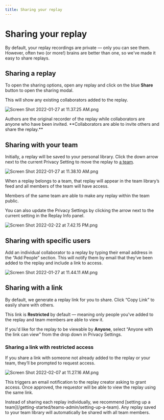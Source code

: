 ```yaml
---
title: Sharing your replay
---
```


# Sharing your replay

By default, your replay recordings are private — only you can see them. However, often two (or more!) brains are better than one, so we've made it easy to share replays.

## Sharing a replay

To open the sharing options, open any replay and click on the blue **Share** button to open the sharing modal.

This will show any existing collaborators added to the replay.

![Screen Shot 2022-01-27 at 11.37.25 AM.png](/images/Screen_Shot_2022-01-27_at_11.37.25_AM_yvwec.png)

<Callout type="info" emoji="💡">
Authors are the original recorder of the replay while collaborators are anyone who have been invited. **Collaborators are able to invite others and share the replay.**

</Callout>

## Sharing with your team

Initially, a replay will be saved to your personal library. Click the down arrow next to the current Privacy Setting to move the replay to [a team](/getting-started/teams-admin/setting-up-a-team).

![Screen Shot 2022-01-27 at 11.38.10 AM.png](/images/Screen_Shot_2022-01-27_at_11.38.10_AM_iyozv.png)

When a replay belongs to a team, that replay will appear in the team library’s feed and all members of the team will have access.

<Callout type="info" emoji="💡">
Members of the same team are able to make any replay within the team public.
</Callout>

You can also update the Privacy Settings by clicking the arrow next to the current setting in the Replay Info panel.

![Screen Shot 2022-02-22 at 7.42.15 PM.png](/images/Screen_Shot_2022-02-22_at_7.42.15_PM_gpmsu.png)

## Sharing with specific users

Add an individual collaborator to a replay by typing their email address in the “Add People” section. This will notify them by email that they’ve been added to the replay and include a link to access.

![Screen Shot 2022-01-27 at 11.44.11 AM.png](/images/Screen_Shot_2022-01-27_at_11.44.11_AM_hatgi.png)

## Sharing with a link

By default, we generate a replay link for you to share. Click “Copy Link” to easily share with others.

This link is **Restricted** by default — meaning only people you've added to the replay and team members are able to view it. 

If you'd like for the replay to be viewable by **Anyone**, select “Anyone with the link can view” from the drop down in Privacy Settings.

### Sharing a link with restricted access

If you share a link with someone not already added to the replay or your team, they’ll be prompted to request access. 

![Screen Shot 2022-02-07 at 11.27.16 AM.png](/images/Screen_Shot_2022-02-07_at_11.27.16_AM_qwdgl.png)

This triggers an email notification to the replay creator asking to grant access. Once approved, the requestor will be able to view the replay using the same link.

<Callout type="info" emoji="👉">
Instead of sharing each replay individually, we recommend [setting up a team](/getting-started/teams-admin/setting-up-a-team). Any replay saved to your team library will automatically be shared with all team members.

</Callout>